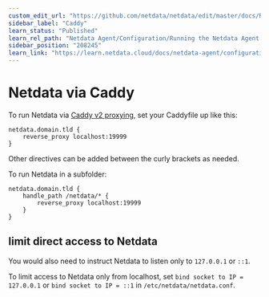 ```yaml
---
custom_edit_url: "https://github.com/netdata/netdata/edit/master/docs/Running-behind-caddy.md"
sidebar_label: "Caddy"
learn_status: "Published"
learn_rel_path: "Netdata Agent/Configuration/Running the Netdata Agent behind a reverse proxy"
sidebar_position: "208245"
learn_link: "https://learn.netdata.cloud/docs/netdata-agent/configuration/running-the-netdata-agent-behind-a-reverse-proxy/caddy"
---
```



# Netdata via Caddy

To run Netdata via [Caddy v2 proxying,](https://caddyserver.com/docs/caddyfile/directives/reverse_proxy) set your Caddyfile up like this:

```caddyfile
netdata.domain.tld {
    reverse_proxy localhost:19999
}
```

Other directives can be added between the curly brackets as needed.

To run Netdata in a subfolder:

```caddyfile
netdata.domain.tld {
    handle_path /netdata/* {
        reverse_proxy localhost:19999
    }
}
```

## limit direct access to Netdata

You would also need to instruct Netdata to listen only to `127.0.0.1` or `::1`.

To limit access to Netdata only from localhost, set `bind socket to IP = 127.0.0.1` or `bind socket to IP = ::1` in `/etc/netdata/netdata.conf`.


